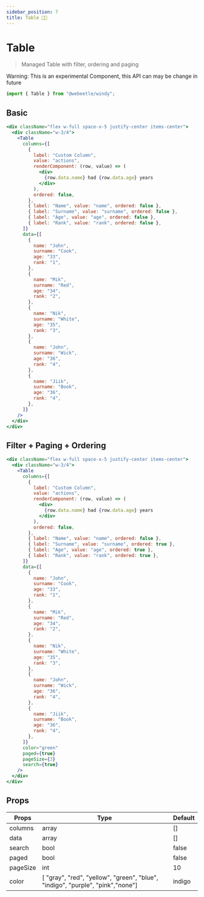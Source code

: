 ```yaml
---
sidebar_position: 7
title: Table 👨‍🔬
---
```



# Table

> Managed Table with filter, ordering and paging

<Panel layout="warning" className="p-4 my-5 font-bold">
  Warning: This is an experimental Component, this API can may be change in
  future
</Panel>

```jsx title="Import"
import { Table } from "@webeetle/windy";
```

## Basic

```jsx live
<div className="flex w-full space-x-5 justify-center items-center">
  <div className="w-3/4">
    <Table
      columns={[
        {
          label: "Custom Column",
          value: "actions",
          renderComponent: (row, value) => (
            <div>
              {row.data.name} had {row.data.age} years
            </div>
          ),
          ordered: false,
        },
        { label: "Name", value: "name", ordered: false },
        { label: "Surname", value: "surname", ordered: false },
        { label: "Age", value: "age", ordered: false },
        { label: "Rank", value: "rank", ordered: false },
      ]}
      data={[
        {
          name: "John",
          surname: "Cook",
          age: "33",
          rank: "1",
        },
        {
          name: "Mik",
          surname: "Red",
          age: "34",
          rank: "2",
        },
        {
          name: "Nik",
          surname: "White",
          age: "35",
          rank: "3",
        },
        {
          name: "John",
          surname: "Wick",
          age: "36",
          rank: "4",
        },
        {
          name: "Jiik",
          surname: "Book",
          age: "36",
          rank: "4",
        },
      ]}
    />
  </div>
</div>
```

## Filter + Paging + Ordering

```jsx live
<div className="flex w-full space-x-5 justify-center items-center">
  <div className="w-3/4">
    <Table
      columns={[
        {
          label: "Custom Column",
          value: "actions",
          renderComponent: (row, value) => (
            <div>
              {row.data.name} had {row.data.age} years
            </div>
          ),
          ordered: false,
        },
        { label: "Name", value: "name", ordered: false },
        { label: "Surname", value: "surname", ordered: true },
        { label: "Age", value: "age", ordered: true },
        { label: "Rank", value: "rank", ordered: true },
      ]}
      data={[
        {
          name: "John",
          surname: "Cook",
          age: "33",
          rank: "1",
        },
        {
          name: "Mik",
          surname: "Red",
          age: "34",
          rank: "2",
        },
        {
          name: "Nik",
          surname: "White",
          age: "35",
          rank: "3",
        },
        {
          name: "John",
          surname: "Wick",
          age: "36",
          rank: "4",
        },
        {
          name: "Jiik",
          surname: "Book",
          age: "36",
          rank: "4",
        },
      ]}
      color="green"
      paged={true}
      pageSize={3}
      search={true}
    />
  </div>
</div>
```

## Props

<table className="max-w-full overflow-x-scroll md:overflow-x-auto">
  <thead>
    <tr>
      <th>Props</th>
      <th>Type</th>
      <th>Default</th>
    </tr>
  </thead>
  <tbody>
    <tr>
      <td>columns</td>
      <td>array</td>
      <td>[]</td>
    </tr>
    <tr>
      <td>data</td>
      <td>array</td>
      <td>[]</td>
    </tr>
    <tr>
      <td>search</td>
      <td>bool</td>
      <td>false</td>
    </tr>
    <tr>
      <td>paged</td>
      <td>bool</td>
      <td>false</td>
    </tr>
    <tr>
      <td>pageSize</td>
      <td>int</td>
      <td>10</td>
    </tr>
    <tr>
      <td>color</td>
      <td>
        [ "gray", "red", "yellow", "green", "blue", "indigo", "purple",
        "pink","none"]
      </td>
      <td>indigo</td>
    </tr>
  </tbody>
</table>
